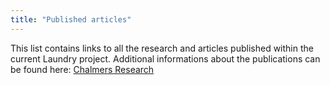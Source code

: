 ```yaml
---
title: "Published articles"
---
```


This list contains links to all the research and articles published within the current Laundry project. Additional informations about the publications can be found here: [Chalmers Research](https://research.chalmers.se/person/erisvedb)    

